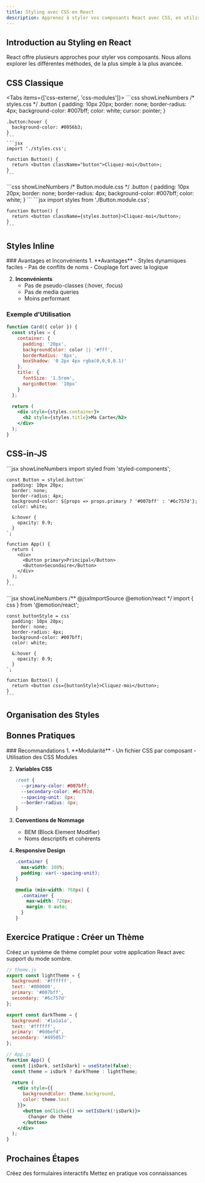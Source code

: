 ```yaml
---
title: Styling avec CSS en React
description: Apprenez à styler vos composants React avec CSS, en utilisant différentes approches et bonnes pratiques.
---
```



## Introduction au Styling en React

<Callout type="info">
  React offre plusieurs approches pour styler vos composants. Nous allons explorer les différentes méthodes, de la plus simple à la plus avancée.
</Callout>

## CSS Classique

<Tabs items={['css-externe', 'css-modules']}>
  <Tab label="CSS Externe" value="css-externe">
    ```css showLineNumbers
    /* styles.css */
    .button {
      padding: 10px 20px;
      border: none;
      border-radius: 4px;
      background-color: #007bff;
      color: white;
      cursor: pointer;
    }

    .button:hover {
      background-color: #0056b3;
    }
    ```
    ```jsx
    import './styles.css';

    function Button() {
      return <button className="button">Cliquez-moi</button>;
    }
    ```
  </Tab>
  <Tab label="CSS Modules" value="css-modules">
    ```css showLineNumbers
    /* Button.module.css */
    .button {
      padding: 10px 20px;
      border: none;
      border-radius: 4px;
      background-color: #007bff;
      color: white;
    }
    ```
    ```jsx
    import styles from './Button.module.css';

    function Button() {
      return <button className={styles.button}>Cliquez-moi</button>;
    }
    ```
  </Tab>
</Tabs>

## Styles Inline

<Steps>
### Avantages et Inconvénients
1. **Avantages**
   - Styles dynamiques faciles
   - Pas de conflits de noms
   - Couplage fort avec la logique

2. **Inconvénients**
   - Pas de pseudo-classes (:hover, :focus)
   - Pas de media queries
   - Moins performant
   
### Exemple d'Utilisation
```jsx showLineNumbers
function Card({ color }) {
  const styles = {
    container: {
      padding: '20px',
      backgroundColor: color || '#fff',
      borderRadius: '8px',
      boxShadow: '0 2px 4px rgba(0,0,0,0.1)'
    },
    title: {
      fontSize: '1.5rem',
      marginBottom: '10px'
    }
  };

  return (
    <div style={styles.container}>
      <h2 style={styles.title}>Ma Carte</h2>
    </div>
  );
}
```
</Steps>

## CSS-in-JS

<Cards>
  <Card title="Styled Components" icon="💅">
    ```jsx showLineNumbers
    import styled from 'styled-components';

    const Button = styled.button`
      padding: 10px 20px;
      border: none;
      border-radius: 4px;
      background-color: ${props => props.primary ? '#007bff' : '#6c757d'};
      color: white;

      &:hover {
        opacity: 0.9;
      }
    `;

    function App() {
      return (
        <div>
          <Button primary>Principal</Button>
          <Button>Secondaire</Button>
        </div>
      );
    }
    ```
  </Card>
  <Card title="Emotion" icon="👩‍🎤">
    ```jsx showLineNumbers
    /** @jsxImportSource @emotion/react */
    import { css } from '@emotion/react';

    const buttonStyle = css`
      padding: 10px 20px;
      border: none;
      border-radius: 4px;
      background-color: #007bff;
      color: white;

      &:hover {
        opacity: 0.9;
      }
    `;

    function Button() {
      return <button css={buttonStyle}>Cliquez-moi</button>;
    }
    ```
  </Card>
</Cards>

## Organisation des Styles

<Files>
  <Folder name="src" defaultOpen>
    <Folder name="styles" defaultOpen>
      <File name="variables.css" />
          <File name="reset.css" />
      <File name="global.css" />
    </Folder>
    <Folder name="components">
      <File name="Button.module.css" />
      <File name="Card.module.css" />
    </Folder>
  </Folder>
</Files>

## Bonnes Pratiques

<Steps>
### Recommandations
1. **Modularité**
   - Un fichier CSS par composant
   - Utilisation des CSS Modules

2. **Variables CSS**
   ```css showLineNumbers
   :root {
     --primary-color: #007bff;
     --secondary-color: #6c757d;
     --spacing-unit: 8px;
     --border-radius: 4px;
   }
   ```

3. **Conventions de Nommage**
   - BEM (Block Element Modifier)
   - Noms descriptifs et cohérents

4. **Responsive Design**
   ```css showLineNumbers
   .container {
     max-width: 100%;
     padding: var(--spacing-unit);
   }

   @media (min-width: 768px) {
     .container {
       max-width: 720px;
       margin: 0 auto;
     }
   }
   ```
</Steps>

## Exercice Pratique : Créer un Thème

<Callout type="info">
  Créez un système de thème complet pour votre application React avec support du mode sombre.
</Callout>

```jsx showLineNumbers
// theme.js
export const lightTheme = {
  background: '#ffffff',
  text: '#000000',
  primary: '#007bff',
  secondary: '#6c757d'
};

export const darkTheme = {
  background: '#1a1a1a',
  text: '#ffffff',
  primary: '#0d6efd',
  secondary: '#495057'
};

// App.js
function App() {
  const [isDark, setIsDark] = useState(false);
  const theme = isDark ? darkTheme : lightTheme;

  return (
    <div style={{ 
      backgroundColor: theme.background,
      color: theme.text
    }}>
      <button onClick={() => setIsDark(!isDark)}>
        Changer de thème
      </button>
    </div>
  );
}
```

## Prochaines Étapes

<Cards>
  <Card title="Formulaires" href="formulaires" icon="📝">
    Créez des formulaires interactifs
  </Card>
  <Card title="Projet Todo" href="projet-todo" icon="✅">
    Mettez en pratique vos connaissances
  </Card>
</Cards> 